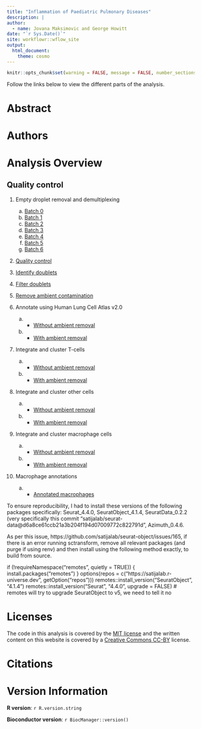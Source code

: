 ```yaml
---
title: "Inflammation of Paediatric Pulmonary Diseases"
description: |
author:
  - name: Jovana Maksimovic and George Howitt
date: "`r Sys.Date()`"
site: workflowr::wflow_site
output:
  html_document: 
    theme: cosmo
---
```


```r
knitr::opts_chunk$set(warning = FALSE, message = FALSE, number_sections = FALSE)
```

Follow the links below to view the different parts of the analysis. 


# Abstract {-}



# Authors {-}


 
# Analysis Overview {-}
## Quality control {-}

1. Empty droplet removal and demultiplexing
    a) [Batch 0](01.0_preprocess_batch0.html)
    b) [Batch 1](01.1_preprocess_batch1.html)
    c) [Batch 2](01.2_preprocess_batch2.html)
    d) [Batch 3](01.3_preprocess_batch3.html)
    e) [Batch 4](01.4_preprocess_batch4.html)
    f) [Batch 5](01.5_preprocess_batch5.html)
    f) [Batch 6](01.6_preprocess_batch6.html)




2. [Quality control](02.0_quality_control.html)


3. [Identify doublets](03.0_identify_doublets.html)


4. [Filter doublets](04.0_filter_doublets.html)


5. [Remove ambient contamination](05.0_remove_ambient.html)



6. Annotate using Human Lung Cell Atlas v2.0
    a)    - [Without ambient removal](06.0_azimuth_annotation.html)
    b)    - [With ambient removal](06.1_azimuth_annotation_decontx.html)




7. Integrate and cluster T-cells
    a)    - [Without ambient removal](07.0_integrate_cluster_t_cells.html)
    b)    - [With ambient removal](07.1_integrate_cluster_t_cells_decontx.html)




8. Integrate and cluster other cells
    a)    - [Without ambient removal](08.0_integrate_cluster_other_cells.html)
    b)    - [With ambient removal](08.1_integrate_cluster_other_cells_decontx.html)




9. Integrate and cluster macrophage cells
    a)    - [Without ambient removal](09.0_integrate_cluster_macro_cells.html)
    b)    - [With ambient removal](09.1_integrate_cluster_macro_cells_decontx.html)  




10. Macrophage annotations
    a)    - [Annotated macrophages](10.0_manual_annotations_macro_cells_decontx.html)  
    
    
    
    
To ensure reproducibility, I had to install these versions of the following packages specifically: Seurat_4.4.0,  SeuratObject_4.1.4, SeuratData_0.2.2 (very specifically this commit "satijalab/seurat-data@d6a8ce61ccb21a3b204f194d07009772c822791d", Azimuth_0.4.6.

As per this issue, https://github.com/satijalab/seurat-object/issues/165, if there is an error running sctransform, remove all relevant packages (and purge if using renv) and then install using the following method exactly, to build from source.

if (!requireNamespace("remotes", quietly = TRUE)) {
  install.packages("remotes")
}
options(repos = c("https://satijalab.r-universe.dev", getOption("repos")))
remotes::install_version("SeuratObject", "4.1.4")
remotes::install_version("Seurat", "4.4.0", upgrade = FALSE) # remotes will try to upgrade SeuratObject to v5, we need to tell it no


# Licenses {-}

The code in this analysis is covered by the [MIT license][mit] and the written
content on this website is covered by a [Creative Commons CC-BY][cc] license.


# Citations {-}



# Version Information  {-}

**R version**: `r R.version.string`

**Bioconductor version**: `r BiocManager::version()`


[mit]: https://choosealicense.com/licenses/mit/ "MIT License"
[cc]: https://choosealicense.com/licenses/cc-by-4.0/ "CC-BY License"

